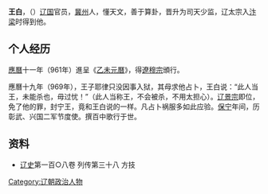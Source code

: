 '''王白'''，（{{bd|？||？|}}）[[辽国|辽国]]官员，[[冀州|冀州]]人，懂天文，善于算卦，晋升为司天少监，辽太宗入[[汴梁|汴梁]]时得到他。
== 个人经历 ==
[[應曆|應曆]]十一年（961年）進呈《[[乙未元曆|乙未元曆]]》，得[[遼穆宗|遼穆宗]]頒行。

應曆十九年（969年），王子耶律只没因事入狱，其母求他占卜，王白说：“此人当王，未能杀也，毋过忧！”（此人当称王，不会被杀，不用太担心）。[[辽景宗|辽景宗]]即位，免了他的罪，封宁王，竟和王白说的一样。凡占卜祸服多如此应验。[[保宁|保宁]]年间，历彰武、兴国二军节度使。撰百中歌行于世。

== 资料 ==
*[[辽史|辽史]]第一百○八卷 列传第三十八 方技
[[Category:辽朝政治人物|Category:辽朝政治人物]]